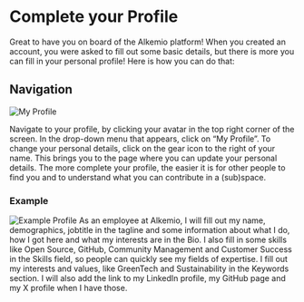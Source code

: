 # Complete your Profile

Great to have you on board of the Alkemio platform! When you created an account, you were asked to fill out some basic details, but there is more you can fill in your personal profile! Here is how you can do that:

## Navigation

![My Profile](/My-Profile-Menu.png)

Navigate to your profile, by clicking your avatar in the top right corner of the screen. In the drop-down menu that appears, click on “My Profile”.
To change your personal details, click on the gear icon to the right of your name. This brings you to the page where you can update your personal details. The more complete your profile, the easier it is for other people to find you and to understand what you can contribute in a (sub)space.

### Example

![Example Profile](/profile-example.png)
As an employee at Alkemio, I will fill out my name, demographics, jobtitle in the tagline and some information about what I do, how I got here and what my interests are in the Bio. I also fill in some skills like Open Source, GitHub, Community Management and Customer Success in the Skills field, so people can quickly see my fields of expertise. I fill out my interests and values, like GreenTech and Sustainability in the Keywords section.
I will also add the link to my LinkedIn profile, my GitHub page and my X profile when I have those.

